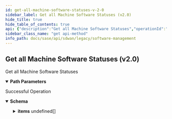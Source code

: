 ```yaml
---
id: get-all-machine-software-statuses-v-2-0
sidebar_label: Get all Machine Software Statuses (v2.0)
hide_title: true
hide_table_of_contents: true
api: {"description":"Get all Machine Software Statuses","operationId":"get-v2.0-api-tenants-tenant_id-machines-machine_id-software-software_id-status","parameters":[{"description":"Tenant Id","in":"path","name":"tenant_id","required":true,"schema":{"description":"Tenant Id","type":"string"}},{"description":"Machine Id","in":"path","name":"machine_id","required":true,"schema":{"description":"Machine Id","type":"string"}},{"description":"Software Id","in":"path","name":"software_id","required":true,"schema":{"description":"Software Id","type":"string"}}],"responses":{"200":{"content":{"application/json":{"schema":{"allOf":[{"properties":{"count":{"format":"int32","type":"integer"},"id":{"type":"string"},"tenant_id":{"type":"string"}},"type":"object"},{"properties":{"items":{"items":{"properties":{"current_version":{"description":"Current Version","type":"string"},"download_percent":{"description":"Download Percent","type":"integer"},"failure_info":{"description":"Failure Info","type":"string"},"id":{"description":"Id","type":"string"},"rollback_version":{"description":"Rollback Version","type":"string"},"status":{"description":"Status","type":"string"},"tenant_id":{"description":"Tenant Id: NotNull Digits(fraction = 0, integer = 20, TENANT_ID_INVALID_0001) ","type":"string"},"tentative_version":{"description":"Tentative Version","type":"string"},"upgrade_version":{"description":"Upgrade Version","type":"string"}},"required":["tenant_id"]},"type":"array"}},"type":"object"}]}}},"description":"Successful Operation"}},"tags":["Software Management"],"method":"get","path":"/v2.0/api/tenants/{tenant_id}/machines/{machine_id}/software/{software_id}/status","servers":[{"url":"/"}],"info":{"contact":{},"description":"List of APIs used to manage your device software to upgrade, retrieve available software images, and upgrade status information.","title":"Software Management","version":"Latest"},"postman":{"name":"Get all Machine Software Statuses (v2.0)","description":{"content":"Get all Machine Software Statuses","type":"text/plain"},"url":{"path":["v2.0","api","tenants",":tenant_id","machines",":machine_id","software",":software_id","status"],"host":["{{baseUrl}}"],"query":[],"variable":[{"disabled":false,"description":{"content":"(Required) Tenant Id","type":"text/plain"},"type":"any","value":"","key":"tenant_id"},{"disabled":false,"description":{"content":"(Required) Machine Id","type":"text/plain"},"type":"any","value":"","key":"machine_id"},{"disabled":false,"description":{"content":"(Required) Software Id","type":"text/plain"},"type":"any","value":"","key":"software_id"}]},"header":[{"key":"Accept","value":"application/json"}],"method":"GET"}}
sidebar_class_name: "get api-method"
info_path: docs/sase/api/sdwan/legacy/software-management
---
```



## Get all Machine Software Statuses (v2.0)



Get all Machine Software Statuses

<details style={{"marginBottom":"1rem"}} data-collapsed={false} open={true}><summary style={{}}><strong>Path Parameters</strong></summary><div><ul><ParamsItem className={"paramsItem"} param={{"description":"Tenant Id","in":"path","name":"tenant_id","required":true,"schema":{"description":"Tenant Id","type":"string"}}}></ParamsItem><ParamsItem className={"paramsItem"} param={{"description":"Machine Id","in":"path","name":"machine_id","required":true,"schema":{"description":"Machine Id","type":"string"}}}></ParamsItem><ParamsItem className={"paramsItem"} param={{"description":"Software Id","in":"path","name":"software_id","required":true,"schema":{"description":"Software Id","type":"string"}}}></ParamsItem></ul></div></details><div><ApiTabs><TabItem label={"200"} value={"200"}><div>

Successful Operation

</div><div><details style={{}} data-collapsed={false} open={true}><summary style={{"textAlign":"left"}}><strong>Schema</strong></summary><div style={{"textAlign":"left","marginLeft":"1rem"}}></div><ul style={{"marginLeft":"1rem"}}><SchemaItem collapsible={false} name={"count"} required={false} schemaDescription={undefined} schemaName={"int32"} qualifierMessage={undefined}></SchemaItem><SchemaItem collapsible={false} name={"id"} required={false} schemaDescription={undefined} schemaName={"string"} qualifierMessage={undefined}></SchemaItem><SchemaItem collapsible={false} name={"tenant_id"} required={false} schemaDescription={undefined} schemaName={"string"} qualifierMessage={undefined}></SchemaItem><SchemaItem collapsible={true} className={"schemaItem"}><details style={{}}><summary style={{}}><strong>items</strong><span style={{"opacity":"0.6"}}> undefined[]</span></summary><div style={{"marginLeft":"1rem"}}><SchemaItem collapsible={false} name={"current_version"} required={false} schemaDescription={"Current Version"} schemaName={"string"} qualifierMessage={undefined}></SchemaItem><SchemaItem collapsible={false} name={"download_percent"} required={false} schemaDescription={"Download Percent"} schemaName={"integer"} qualifierMessage={undefined}></SchemaItem><SchemaItem collapsible={false} name={"failure_info"} required={false} schemaDescription={"Failure Info"} schemaName={"string"} qualifierMessage={undefined}></SchemaItem><SchemaItem collapsible={false} name={"id"} required={false} schemaDescription={"Id"} schemaName={"string"} qualifierMessage={undefined}></SchemaItem><SchemaItem collapsible={false} name={"rollback_version"} required={false} schemaDescription={"Rollback Version"} schemaName={"string"} qualifierMessage={undefined}></SchemaItem><SchemaItem collapsible={false} name={"status"} required={false} schemaDescription={"Status"} schemaName={"string"} qualifierMessage={undefined}></SchemaItem><SchemaItem collapsible={false} name={"tenant_id"} required={true} schemaDescription={"Tenant Id: NotNull Digits(fraction = 0, integer = 20, TENANT_ID_INVALID_0001) "} schemaName={"string"} qualifierMessage={undefined}></SchemaItem><SchemaItem collapsible={false} name={"tentative_version"} required={false} schemaDescription={"Tentative Version"} schemaName={"string"} qualifierMessage={undefined}></SchemaItem><SchemaItem collapsible={false} name={"upgrade_version"} required={false} schemaDescription={"Upgrade Version"} schemaName={"string"} qualifierMessage={undefined}></SchemaItem></div></details></SchemaItem></ul></details></div></TabItem></ApiTabs></div>
      